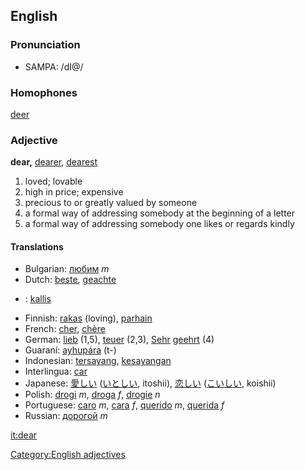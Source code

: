 ==English==
===Pronunciation===
*SAMPA: /dI@/

===Homophones===
[[deer]]

===Adjective===
[[Category:English adjectives]]
'''dear,''' [[dearer]], [[dearest]]

# loved; lovable
# high in price; expensive
# precious to or greatly valued by someone
# a formal way of addressing somebody at the beginning of a letter
# a formal way of addressing somebody one likes or regards kindly

====Translations====
*Bulgarian: [[любим]] ''m''
*Dutch: [[beste]], [[geachte]]
* {{et}}: [[kallis#Estonian|kallis]]
*Finnish: [[rakas]] (loving), [[parhain]]
*French: [[cher]], [[chère]]
*German: [[lieb]] (1,5), [[teuer]] (2,3), [[Sehr]] [[geehrt]] (4) 
*Guaraní: [[ayhupára]] (t-)
*Indonesian: [[sayang|tersayang]], [[sayang|kesayangan]]
*Interlingua: [[car]]
*Japanese: [[愛しい]] ([[いとしい]], itoshii), [[恋しい]] ([[こいしい]], koishii)
*Polish: [[drogi]] ''m'', [[droga]] ''f'', [[drogie]] ''n''
*Portuguese: [[caro]] ''m'', [[cara]] ''f'', [[querido]] ''m'', [[querida]] ''f''
*Russian: [[дорогой]] ''m''

[[it:dear]]